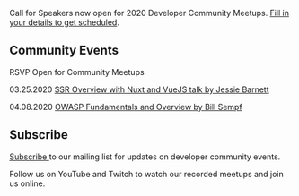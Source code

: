 
<Card>

<Text my={20}>Call for Speakers now open for 2020 Developer Community Meetups. <a href="https://forms.gle/25rCPEE6WwsjMQSs7" target="_blank" rel="noopener noreferrer">Fill in your details to get scheduled</a>.</Text>

## Community Events

RSVP Open for Community Meetups 

<Text my={20}>03.25.2020  <a href="https://www.eventbrite.com/e/javascript-and-friends-vuejs-online-meetup-tickets-96033230979" target="_blank" rel="noopener noreferrer">SSR Overview with Nuxt and VueJS talk by Jessie Barnett</a></Text>

<Text my={20}>04.08.2020  <a href="https://www.eventbrite.com/e/javascript-and-friends-online-meetup-tickets-100300920754" target="_blank" rel="noopener noreferrer">OWASP Fundamentals and Overview by Bill Sempf</a></Text>

## Subscribe

<a href="http://eepurl.com/gubqeb" target="_blank">Subscribe </a>to our mailing list for updates on developer community events. 

Follow us on YouTube and Twitch to watch our recorded meetups and join us online.

</Card>
